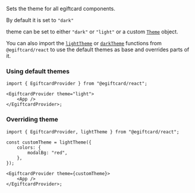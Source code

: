 Sets the theme for all egiftcard components.

By default it is set to `"dark"`

theme can be set to either `"dark"` or `"light"` or a custom [`Theme`](/references/react/v4/Theme) object.

You can also import the [`lightTheme`](/references/react/v4/lightTheme) or [`darkTheme`](/references/react/v4/lightTheme) functions from `@egiftcard/react` to use the default themes as base and overrides parts of it.

### Using default themes

```tsx
import { EgiftcardProvider } from "@egiftcard/react";

<EgiftcardProvider theme="light">
	<App />
</EgiftcardProvider>;
```

### Overriding theme

```tsx
import { EgiftcardProvider, lightTheme } from "@egiftcard/react";

const customTheme = lightTheme({
	colors: {
		modalBg: "red",
	},
});

<EgiftcardProvider theme={customTheme}>
	<App />
</EgiftcardProvider>;
```
